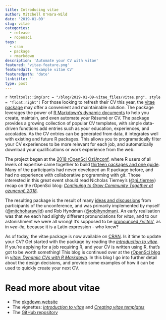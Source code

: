 ```yaml
---
title: Introducing vitae
author: Mitchell O'Hara-Wild
date: '2019-01-09'
slug: vitae
categories:
  - release
  - ropensci
tags:
  - cran
  - package
  - rmarkdown
description: 'Automate your CV with vitae'
featured: 'vitae-feature.png'
featuredalt: 'Example vitae CV'
featuredpath: 'date'
linktitle: ''
type: post
---
```


`r htmltools::img(src = "/blog/2019-01-09-vitae_files/vitae.png", style = "float:right")` For those looking to refresh their CV this year, the [vitae package](https://ropenscilabs.github.io/vitae/) may offer a convenient and maintainable solution. The package leverages the power of [R Markdown's dynamic documents](https://rmarkdown.rstudio.com/) to help you create, maintain, and even automate your Résumé or CV. The package provides a growing collection of popular CV templates, with simple data-driven functions add entries such as your education, experiences, and accolades. As the CV entries can be generated from data, it integrates well with existing and future R packages. This allows you to programatically filter your CV experiences to be more relevant for each job, and automatically download your qualifications or work experience from the web.

The project began at the [2018 rOpenSci OzUnconf](https://ozunconf18.ropensci.org/), where R users of all levels of expertise came together to build [thirteen packages and one guide](http://ozunconf18.ropensci.org/projects/). Many of the participants had never developed an R package before, and had no experience with collaborative programming with git. Those interested in this great event should read Nicholas Tierney's ([\@nj_tierney](https://twitter.com/nj_tierney/)) recap on the rOpenSci blog: [*Continuing to Grow Community Together at ozunconf, 2018*](https://ropensci.org/blog/2019/01/08/ozunconf18/). 

The resulting package is the result of many [ideas and discussions](https://github.com/ropensci/ozunconf18/issues/24) from participants of the unconference, and was primarily implemented by myself ([\@mitchoharawild](https://twitter.com/mitchoharawild)) and Rob Hyndman ([\@robjhyndman](https://twitter.com/robjhyndman)). An early realisation was that we each had slightly different pronunciations for *vitae*, and to our astonishment we were all wrong! It's supposed to be [pronounced */ˈviːteɪ/*](https://www.youtube.com/watch?v=8uEJDQAUgJk), as in *vee-tie*, because it is a Latin expression - who knew?

As of today, the vitae package is now available on [CRAN](https://cran.r-project.org/package=vitae). Is it time to update your CV? Get started with the package by reading the [*introduction to vitae*](https://ropenscilabs.github.io/vitae/articles/vitae.html). If you're applying for a job requiring R, and your CV is written using R, that's got to be worth something! This blog is continued over at the [rOpenSci blog](https://ropensci.org/) in [*vitae: Dynamic CVs with R Markdown*](https://ropensci.org/blog/2019/01/10/vitae/). In this blog I go into further detail about the design decisions, and provide some examples of how it can be used to quickly create your next CV.

# Read more about vitae

* The [pkgdown website](https://ropenscilabs.github.io/vitae/)
* The vignettes: [*Introduction to vitae*](https://ropenscilabs.github.io/vitae/articles/vitae.html) and [*Creating vitae templates*](https://ropenscilabs.github.io/vitae/articles/extending.html)
* The [GitHub repository](https://github.com/ropenscilabs/vitae/)